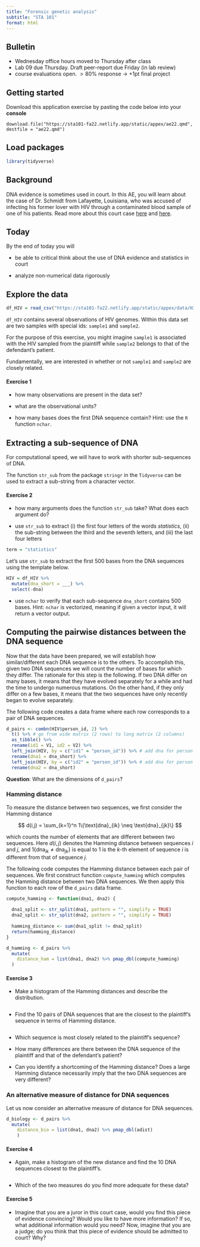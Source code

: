 ```yaml
---
title: "Forensic genetic analysis"
subtitle: "STA 101"
format: html
---
```



## Bulletin

- Wednesday office hours moved to Thursday after class
- Lab 09 due Thursday. Draft peer-report due Friday (in lab review)
- course evaluations open. $>80\%$ response $\rightarrow$ +1pt final project

## Getting started

Download this application exercise by pasting the code below into your **console**

```
download.file("https://sta101-fa22.netlify.app/static/appex/ae22.qmd",
destfile = "ae22.qmd")
```

## Load packages

```r
library(tidyverse)
```

## Background

DNA evidence is sometimes used in court. In this AE, you will learn about the case of Dr. Schmidt from Lafayette, Louisiana, who was accused of infecting his former lover with HIV through a contaminated blood sample of one of his patients. Read more about this court case [here](https://www.wired.com/story/strands-of-evidence-genetic-testing-trial/) and [here](https://www.science.org/content/article/novel-dna-evidence-may-get-its-day-court).

## Today

By the end of today you will

-   be able to critical think about the use of DNA evidence and statistics in court

-   analyze non-numerical data rigorously

## Explore the data

```r
df_HIV = read_csv("https://sta101-fa22.netlify.app/static/appex/data/HIV.csv")
```

`df_HIV` contains several observations of HIV genomes. Within this data set are two samples with special ids: `sample1` and `sample2`. 

For the purpose of this exercise, you might imagine `sample1` is associated with the HIV sampled from the plaintiff while `sample2` belongs to that of the defendant's patient.

Fundamentally, we are interested in whether or not `sample1` and `sample2` are closely related.

#### Exercise 1

-   how many observations are present in the data set?

-   what are the observational units?

-   how many bases does the first DNA sequence contain? Hint: use the `R` function `nchar`.

## Extracting a sub-sequence of DNA

For computational speed, we will have to work with shorter sub-sequences of DNA.

The function `str_sub` from the package `stringr` in the `Tidyverse` can be used to extract a sub-string from a character vector.

#### Exercise 2

-   how many arguments does the function `str_sub` take? What does each argument do?

-   use `str_sub` to extract (i) the first four letters of the words *statistics*, (ii) the sub-string between the third and the seventh letters, and (iii) the last four letters

```r
term = "statistics"
```


Let's use `str_sub` to extract the first 500 bases from the DNA sequences using the template below.

```r
HIV = df_HIV %>% 
  mutate(dna_short = ___) %>%
  select(-dna)
```

-   use `nchar` to verify that each sub-sequence `dna_short` contains 500 bases. Hint: `nchar` is vectorized, meaning if given a vector input, it will return a vector output.

## Computing the pairwise distances between the DNA sequence

Now that the data have been prepared, we will establish how similar/different each DNA sequence is to the others. To accomplish this, given two DNA sequences we will count the number of bases for which they differ. The rationale for this step is the following. If two DNA differ on many bases, it means that they have evolved separately for a while and had the time to undergo numerous mutations. On the other hand, if they only differ on a few bases, it means that the two sequences have only recently began to evolve separately.

The following code creates a data frame where each row corresponds to a pair of DNA sequences.

```r
d_pairs <- combn(HIV$person_id, 2) %>%
  t() %>% # go from wide matrix (2 rows) to long matrix (2 columns)
  as_tibble() %>%
  rename(id1 = V1, id2 = V2) %>%
  left_join(HIV, by = c("id1" = "person_id")) %>% # add dna for person 1
  rename(dna1 = dna_short) %>%
  left_join(HIV, by = c("id2" = "person_id")) %>% # add dna for person 1
  rename(dna2 = dna_short)
```

**Question**: What are the dimensions of `d_pairs`?

### Hamming distance

To measure the distance between two sequences, we first consider the Hamming distance

$$
d(i,j) = \sum_{k=1}^n 1\{\text{dna}_{ik} \neq \text{dna}_{jk}\} 
$$

which counts the number of elements that are different between two sequences. Here $d(i,j)$ denotes the Hamming distance between sequences $i$ and $j$, and $1\{\text{dna}_{ik} \neq \text{dna}_{jk}\}$ is equal to $1$ is the $k$-th element of sequence $i$ is different from that of sequence $j$.

The following code computes the Hamming distance between each pair of sequences. We first construct function `compute_hamming` which computes the Hamming distance between two DNA sequences. We then apply this function to each row of the `d_pairs` data frame.

```r
compute_hamming <- function(dna1, dna2) {
  
  dna1_split <- str_split(dna1, pattern = "", simplify = TRUE)
  dna2_split <- str_split(dna2, pattern = "", simplify = TRUE)
  
  hamming_distance <- sum(dna1_split != dna2_split)
  return(hamming_distance)
}

d_hamming <- d_pairs %>%
  mutate(
    distance_ham = list(dna1, dna2) %>% pmap_dbl(compute_hamming)
  )
```

#### Exercise 3

- Make a histogram of the Hamming distances and describe the distribution.

```r

```

- Find the 10 pairs of DNA sequences that are the closest to the plaintiff's sequence in terms of Hamming distance.

```r

```

- Which sequence is most closely related to the plaintiff's sequence?

- How many differences are there between the DNA sequence of the plaintiff and that of the defendant's patient?

- Can you identify a shortcoming of the Hamming distance? Does a large Hamming distance necessarily imply that the two DNA sequences are very different?

### An alternative measure of distance for DNA sequences

Let us now consider an alternative measure of distance for DNA sequences.

```r
d_biology <- d_pairs %>%
  mutate(
    distance_bio = list(dna1, dna2) %>% pmap_dbl(adist)
    )
```

#### Exercise 4

- Again, make a histogram of the new distance and find the 10 DNA sequences closest to the plaintiff's.

```r

```

- Which of the two measures do you find more adequate for these data?

#### Exercise 5

- Imagine that you are a juror in this court case, would you find this piece of evidence convincing? Would you like to have more information? If so, what additional information would you need? Now, imagine that you are a judge; do you think that this piece of evidence should be admitted to court? Why?